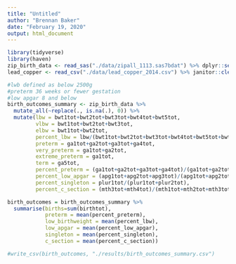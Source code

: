 ```yaml
---
title: "Untitled"
author: "Brennan Baker"
date: "February 19, 2020"
output: html_document
---
```

```r
library(tidyverse)
library(haven)
zip_birth_data <- read_sas("./data/zipall_1113.sas7bdat") %>% dplyr::select(zip,ends_with("tot")) 
lead_copper <- read_csv("./data/lead_copper_2014.csv") %>% janitor::clean_names() %>% rename(zip = zipcode) 
```

```r
#lwb defined as below 2500g
#preterm 36 weeks or fewer gestation
#low apgar 8 and below
birth_outcomes_summary <- zip_birth_data %>% 
  mutate_all(~replace(., is.na(.), 0)) %>% 
  mutate(lbw = bwt1tot+bwt2tot+bwt3tot+bwt4tot+bwt5tot,
         vlbw = bwt1tot+bwt2tot+bwt3tot,
         elbw = bwt1tot+bwt2tot,
         percent_lbw = lbw/(bwt1tot+bwt2tot+bwt3tot+bwt4tot+bwt5tot+bwt6tot+bwt7tot+bwt8tot+bwt9tot),
         preterm = ga1tot+ga2tot+ga3tot+ga4tot,
         very_preterm = ga1tot+ga2tot,
         extreme_preterm = ga1tot,
         term = ga5tot,
         percent_preterm = (ga1tot+ga2tot+ga3tot+ga4tot)/(ga1tot+ga2tot+ga3tot+ga4tot+ga5tot),
         percent_low_apgar = (apg1tot+apg2tot+apg3tot)/(apg1tot+apg2tot+apg3tot+apg4tot+apg5tot),
         percent_singleton = plur1tot/(plur1tot+plur2tot),
         percent_c_section = (mth3tot+mth4tot)/(mth1tot+mth2tot+mth3tot+mth4tot)) %>% dplyr::select(zip,lbw,vlbw,elbw,percent_lbw,preterm,very_preterm,extreme_preterm,term,percent_low_apgar,percent_singleton,percent_c_section,percent_preterm,birthtot)

birth_outcomes = birth_outcomes_summary %>% 
  summarise(births=sum(birthtot),
            preterm = mean(percent_preterm),
            low_birthweight = mean(percent_lbw),
            low_apgar = mean(percent_low_apgar),
            singleton = mean(percent_singleton),
            c_section = mean(percent_c_section))

#write_csv(birth_outcomes, "./results/birth_outcomes_summary.csv")
```

